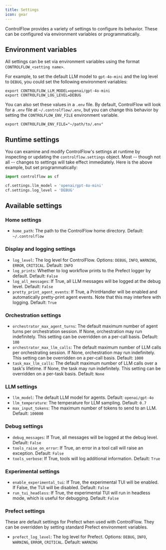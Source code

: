 ```yaml
---
title: Settings
icon: gear
---
```


ControlFlow provides a variety of settings to configure its behavior. These can be configured via environment variables or programmatically.


## Environment variables
All settings can be set via environment variables using the format `CONTROLFLOW_<setting name>`.

For example, to set the default LLM model to `gpt-4o-mini` and the log level to `DEBUG`, you could set the following environment variables:
```shell
export CONTROLFLOW_LLM_MODEL=openai/gpt-4o-mini
export CONTROLFLOW_LOG_LEVEL=DEBUG
```

You can also set these values in a `.env` file. By default, ControlFlow will look for a `.env` file at `~/.controlflow/.env`, but you can change this behavior by setting the `CONTROLFLOW_ENV_FILE` environment variable.

```shell
export CONTROLFLOW_ENV_FILE="~/path/to/.env"
```

## Runtime settings
You can examine and modify ControlFlow's settings at runtime by inspecting or updating the `controlflow.settings` object. Most -- though not all -- changes to settings will take effect immediately. Here is the above example, but set programmatically:

```python
import controlflow as cf

cf.settings.llm_model = 'openai/gpt-4o-mini'
cf.settings.log_level = 'DEBUG'
```

## Available settings

### Home settings

- `home_path`: The path to the ControlFlow home directory. Default: `~/.controlflow`

### Display and logging settings

- `log_level`: The log level for ControlFlow. Options: `DEBUG`, `INFO`, `WARNING`, 
`ERROR`, `CRITICAL`. Default: `INFO`
- `log_prints`: Whether to log workflow prints to the Prefect logger by default. 
Default: `False`
- `log_all_messages`: If True, all LLM messages will be logged at the debug level. 
Default: `False`
- `pretty_print_agent_events`: If True, a PrintHandler will be enabled and 
automatically pretty-print agent events. Note that this may interfere with logging. 
Default: `True`

### Orchestration settings

- `orchestrator_max_agent_turns`: The default maximum number of agent turns per 
orchestration session. If None, orchestration may run indefinitely. This setting can 
be overridden on a per-call basis. Default: `100`
- `orchestrator_max_llm_calls`: The default maximum number of LLM calls per 
orchestrating session. If None, orchestration may run indefinitely. This setting can 
be overridden on a per-call basis. Default: `1000`
- `task_max_llm_calls`: The default maximum number of LLM calls over a task's 
lifetime. If None, the task may run indefinitely. This setting can be overridden on 
a per-task basis. Default: `None`

### LLM settings

- `llm_model`: The default LLM model for agents. Default: `openai/gpt-4o`
- `llm_temperature`: The temperature for LLM sampling. Default: `0.7`
- `max_input_tokens`: The maximum number of tokens to send to an LLM. Default: 
`100000`

### Debug settings

- `debug_messages`: If True, all messages will be logged at the debug level. Default: 
`False`
- `tools_raise_on_error`: If True, an error in a tool call will raise an exception. 
Default: `False`
- `tools_verbose`: If True, tools will log additional information. Default: `True`

### Experimental settings

- `enable_experimental_tui`: If True, the experimental TUI will be enabled. If False, 
the TUI will be disabled. Default: `False`
- `run_tui_headless`: If True, the experimental TUI will run in headless mode, which 
is useful for debugging. Default: `False`

### Prefect settings

These are default settings for Prefect when used with ControlFlow. They can be 
overridden by setting standard Prefect environment variables.

- `prefect_log_level`: The log level for Prefect. Options: `DEBUG`, `INFO`, 
`WARNING`, `ERROR`, `CRITICAL`. Default: `WARNING`
